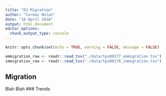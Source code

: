 ```yaml
---
title: "EU Migration"
author: "Cormac Nolan"
date: "10 April 2018"
output: html_document
editor_options: 
  chunk_output_type: console
---
```


```r
knitr::opts_chunk$set(echo = TRUE, warning = FALSE, message = FALSE)
```

```r
emmigration_raw <- readr::read_tsv("./data/tps00177_emmigration.tsv")
immigration_raw <- readr::read_tsv("./data/tps00176_immigration.tsv")

```

## Migration {.tabset}
Blah Blah
### Trends
```r

```



